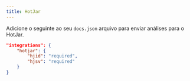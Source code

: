 ```yaml
---
title: HotJar
---
```


Adicione o seguinte ao seu `docs.json` arquivo para enviar análises para o HotJar.

```json Analytics options in docs.json
"integrations": {
    "hotjar": {
        "hjid": "required",
        "hjsv": "required"
    }
}
```
